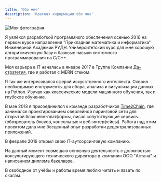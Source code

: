 ```yaml
---
title: 'Обо мне'
description: 'Краткая информация обо мне'
---
```


![Моя фотография](./me.jpg) 

Я увлёкся разработкой программного обеспечения осенью 2016 на первом курсе направления "Прикладная математика и информатика" Инженерной Академии РУДН. Университетский курс дал мне хорошую алгоритмическую базу и базовые навыки системного программирования на C/C++.

Моя карьера в IT началась в январе 2017 в Группе Компании [Да-стратегия](https://da-strateg.ru), где я работал с MERN стеком.

Я так же интересовался сферой искусственного интеллекта. Освоил необходимые инструменты для сбора, анализа и визуализации данных на Python. Изучал как классические модели машинного обучения, так и глубокое обучение.

В мае 2018 я присоединился к команде разработчиков [Time2Chain](https://t2ch.github.io/), где занимался проектированием оверлейной пиринговой сети для открытой блокчейн-платформы, писал сопутствующие сервисы (обозреватель блоков, консольные и веб-интерфейсы). Работа над этим проектом дала мне бесценный опыт разработки децентрализованных приложений.

В феврале 2019 открыл свою IT-аутсорсинговую компанию.

На данный момент совмещаю основную деятельность с должностью консультирующего технического директора в компании OOO "Астана" и написанием диплома бакалавра.
 
В свободное от учёбы и работы время люблю читать и лазать по скалам.

